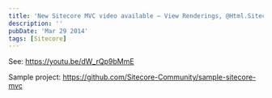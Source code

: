 ```yaml
---
title: 'New Sitecore MVC video available – View Renderings, @Html.Sitecore(), and Custom Models'
description: ''
pubDate: 'Mar 29 2014'
tags: [Sitecore]
---
```


See: https://youtu.be/dW_rQp9bMmE

Sample project: https://github.com/Sitecore-Community/sample-sitecore-mvc